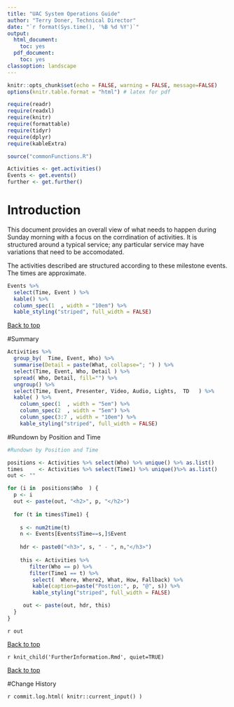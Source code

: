 ```yaml
---
title: "UAC System Operations Guide"
author: "Terry Doner, Technical Director"
date: "`r format(Sys.time(), '%B %d %Y')`"
output:
  html_document:
    toc: yes
  pdf_document:
    toc: yes
classoption: landscape
---
```


```r
knitr::opts_chunk$set(echo = FALSE, warning = FALSE, message=FALSE)
options(knitr.table.format = "html") # latex for pdf 
```

```r
require(readr)
require(readxl)
require(knitr)
require(formattable)
require(tidyr)
require(dplyr)
require(kableExtra)
```

```r
source("commonFunctions.R")
```


```r
Activities <- get.activities()
Events <- get.events() 
further <- get.further()
```

# Introduction

This document provides an overall view of what needs to happen during Sunday morning with a focus on the corrdination of activities. It is structured around a typical service; any particular service may have variations that need to be accomodated. 

The activities described are structured according to these milestone events. The times are approximate.  

```r
Events %>% 
  select(Time, Event ) %>% 
  kable() %>%
  column_spec(1  , width = "10em") %>%
  kable_styling("striped", full_width = FALSE)
```

[Back to top](#top)

#Summary

```r
Activities %>%  
  group_by(  Time, Event, Who) %>%
  summarise(Detail = paste(What, collapse="; ") ) %>% 
  select(Time, Event, Who, Detail ) %>%  
  spread( Who, Detail, fill="") %>%
  ungroup() %>%
  select(Time, Event, Presenter, Video, Audio, Lights,  TD	 ) %>%
  kable( ) %>%
    column_spec(1  , width = "5em") %>%  
    column_spec(2  , width = "5em") %>% 
    column_spec(3:7 , width = "10em") %>%
    kable_styling("striped", full_width = FALSE)
```

#Rundown by Position and Time

```r
#Rundown by Position and Time

positions <- Activities %>% select(Who) %>% unique() %>% as.list()
times     <- Activities %>% select(Time1) %>% unique()%>% as.list()
out <- ""

for (i in  positions$Who  ) {
  p <- i 
  out <- paste(out, "<h2>", p, "</h2>")
  
  for (t in times$Time1) {
    
    s <- num2time(t)
    n <- Events[Events$Time==s,]$Event 
    
    hdr <- paste0("<h3>", s, " - ", n,"</h3>") 
      
    this <- Activities %>%
       filter(Who == p) %>%
       filter(Time1 == t) %>%
        select(  Where, Where2, What, How, Fallback) %>%
        kable(caption=paste("Postion:", p, "@", s)) %>%
        kable_styling("striped", full_width = FALSE)

     out <- paste(out, hdr, this)
  }
}
```

`r out`

[Back to top](#top)

`r knit_child('FurtherInformation.Rmd', quiet=TRUE)`

[Back to top](#top)

#Change History

`r commit.log.html( knitr::current_input() )`
